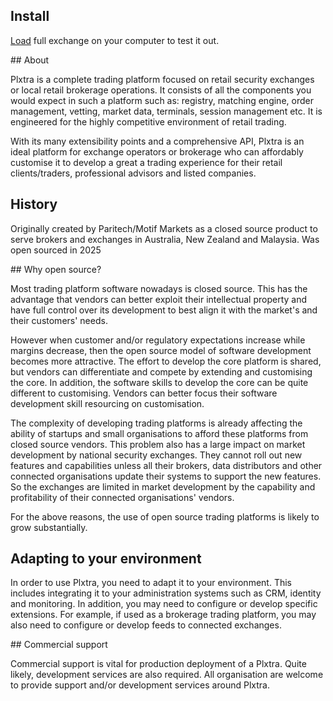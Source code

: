 ---
---


## Install

[Load](/getting-started/quick-start/) full exchange on your computer to test it out. <MoreSvg href="/getting-started/quick-start/" height="1.6em" />

<AltMainBackground>
## About

Plxtra is a complete trading platform focused on retail security exchanges or local retail brokerage operations. It consists of all the components you would expect in such a platform such as: registry, matching engine, order management, vetting, market data, terminals, session management etc. It is engineered for the highly competitive environment of retail trading. <MoreSvg href="/overviews/exchange-or-brokerage/" />

With its many extensibility points and a comprehensive API, Plxtra is an ideal platform for exchange operators or brokerage who can affordably customise it to develop a great a trading experience for their retail clients/traders, professional advisors and listed companies.
</AltMainBackground>

## History
Originally created by Paritech/Motif Markets as a closed source product to serve brokers and exchanges in Australia, New Zealand and Malaysia.  Was open sourced in 2025 <MoreSvg href="/about/history/" />

<AltMainBackground>
## Why open source?

Most trading platform software nowadays is closed source. This has the advantage that vendors can better exploit their intellectual property and have full control over its development to best align it with the market's and their customers' needs.

However when customer and/or regulatory expectations increase while margins decrease, then the open source model of software development becomes more attractive.  The effort to develop the core platform is shared, but vendors can differentiate and compete by extending and customising the core.  In addition, the software skills to develop the core can be quite different to customising.  Vendors can better focus their software development skill resourcing on customisation.

The complexity of developing trading platforms is already affecting the ability of startups and small organisations to afford these platforms from closed source vendors.  This problem also has a large impact on market development by national security exchanges.  They cannot roll out new features and capabilities unless all their brokers, data distributors and other connected organisations update their systems to support the new features.  So the exchanges are limited in market development by the capability and profitability of their connected organisations' vendors.

For the above reasons, the use of open source trading platforms is likely to grow substantially.
</AltMainBackground>

## Adapting to your environment

In order to use Plxtra, you need to adapt it to your environment. This includes integrating it to your administration systems such as CRM, identity and monitoring. In addition, you may need to configure or develop specific extensions.  For example, if used as a brokerage trading platform, you may also need to configure or develop feeds to connected exchanges. <MoreSvg href="/overviews/adapting-to-your-environment/" />

<AltMainBackground>
## Commercial support

Commercial support is vital for production deployment of a Plxtra.  Quite likely, development services are also required.  All organisation are welcome to provide support and/or development services around Plxtra. <MoreSvg href="/solutions/commercial-support/" />
</AltMainBackground>
